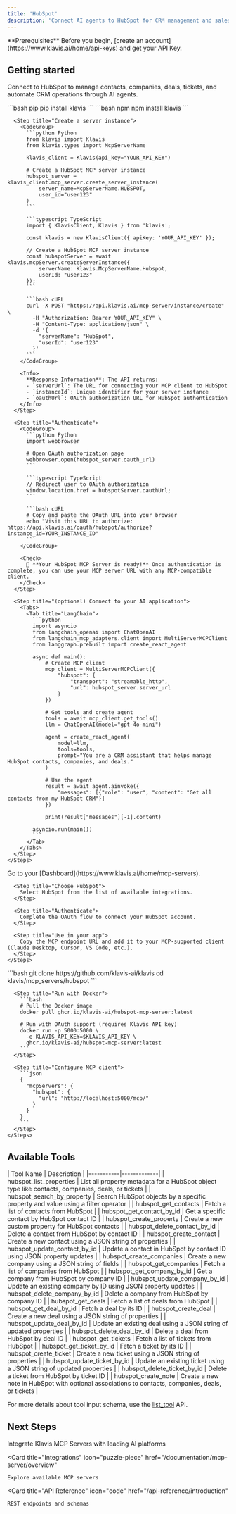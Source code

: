 ```yaml
---
title: 'HubSpot'
description: 'Connect AI agents to HubSpot for CRM management and sales automation'
---
```


<Info>
  **Prerequisites**
  Before you begin, [create an account](https://www.klavis.ai/home/api-keys) and get your API Key.
</Info>

## Getting started

Connect to HubSpot to manage contacts, companies, deals, tickets, and automate CRM operations through AI agents.

<Tabs>
  <Tab title="API">
    <Steps>
      <Step title="Install the SDKs (optional)">
        <CodeGroup>
          ```bash pip
          pip install klavis
          ```
          ```bash npm
          npm install klavis
          ```
        </CodeGroup>
      </Step>
      
      <Step title="Create a server instance">
        <CodeGroup>
          ```python Python
          from klavis import Klavis
          from klavis.types import McpServerName
          
          klavis_client = Klavis(api_key="YOUR_API_KEY")
          
          # Create a HubSpot MCP server instance
          hubspot_server = klavis_client.mcp_server.create_server_instance(
              server_name=McpServerName.HUBSPOT,
              user_id="user123"
          )
          ```
          
          ```typescript TypeScript
          import { KlavisClient, Klavis } from 'klavis';
          
          const klavis = new KlavisClient({ apiKey: 'YOUR_API_KEY' });
          
          // Create a HubSpot MCP server instance
          const hubspotServer = await klavis.mcpServer.createServerInstance({
              serverName: Klavis.McpServerName.Hubspot,
              userId: "user123"
          });
          ```
          
          ```bash cURL
          curl -X POST "https://api.klavis.ai/mcp-server/instance/create" \
            -H "Authorization: Bearer YOUR_API_KEY" \
            -H "Content-Type: application/json" \
            -d '{
              "serverName": "HubSpot",
              "userId": "user123"
            }'
          ```
        </CodeGroup>
        
        <Info>
          **Response Information**: The API returns:
          - `serverUrl`: The URL for connecting your MCP client to HubSpot
          - `instanceId`: Unique identifier for your server instance
          - `oauthUrl`: OAuth authorization URL for HubSpot authentication
        </Info>
      </Step>
      
      <Step title="Authenticate">
        <CodeGroup>
          ```python Python
          import webbrowser
          
          # Open OAuth authorization page
          webbrowser.open(hubspot_server.oauth_url)
          ```
          
          ```typescript TypeScript
          // Redirect user to OAuth authorization
          window.location.href = hubspotServer.oauthUrl;
          ```
          
          ```bash cURL
          # Copy and paste the OAuth URL into your browser
          echo "Visit this URL to authorize: https://api.klavis.ai/oauth/hubspot/authorize?instance_id=YOUR_INSTANCE_ID"
          ```
        </CodeGroup>
        
        <Check>
          🎉 **Your HubSpot MCP Server is ready!** Once authentication is complete, you can use your MCP server URL with any MCP-compatible client.
        </Check>
      </Step>
      
      <Step title="(optional) Connect to your AI application">
        <Tabs>
          <Tab title="LangChain">
            ```python
            import asyncio
            from langchain_openai import ChatOpenAI
            from langchain_mcp_adapters.client import MultiServerMCPClient
            from langgraph.prebuilt import create_react_agent
            
            async def main():
                # Create MCP client
                mcp_client = MultiServerMCPClient({
                    "hubspot": {
                        "transport": "streamable_http",
                        "url": hubspot_server.server_url
                    }
                })
                
                # Get tools and create agent
                tools = await mcp_client.get_tools()
                llm = ChatOpenAI(model="gpt-4o-mini")
                
                agent = create_react_agent(
                    model=llm,
                    tools=tools,
                    prompt="You are a CRM assistant that helps manage HubSpot contacts, companies, and deals."
                )
                
                # Use the agent
                result = await agent.ainvoke({
                    "messages": [{"role": "user", "content": "Get all contacts from my HubSpot CRM"}]
                })
                
                print(result["messages"][-1].content)
            
            asyncio.run(main())
            ```
          </Tab>
        </Tabs>
      </Step>
    </Steps>
  </Tab>
  
  <Tab title="UI">
    <Steps>
      <Step title="Open Dashboard">
        Go to your [Dashboard](https://www.klavis.ai/home/mcp-servers).
      </Step>
      
      <Step title="Choose HubSpot">
        Select HubSpot from the list of available integrations.
      </Step>
      
      <Step title="Authenticate">
        Complete the OAuth flow to connect your HubSpot account.
      </Step>
      
      <Step title="Use in your app">
        Copy the MCP endpoint URL and add it to your MCP-supported client (Claude Desktop, Cursor, VS Code, etc.).
      </Step>
    </Steps>
  </Tab>
  
  <Tab title="Open Source">
    <Steps>
      <Step title="Clone repository (for developers to build from source)">
        ```bash
        git clone https://github.com/klavis-ai/klavis
        cd klavis/mcp_servers/hubspot
        ```
      </Step>
      
      <Step title="Run with Docker">
        ```bash
        # Pull the Docker image
        docker pull ghcr.io/klavis-ai/hubspot-mcp-server:latest
        
        # Run with OAuth support (requires Klavis API key)
        docker run -p 5000:5000 \
          -e KLAVIS_API_KEY=$KLAVIS_API_KEY \
          ghcr.io/klavis-ai/hubspot-mcp-server:latest
        ```
      </Step>
      
      <Step title="Configure MCP client">
        ```json
        {
          "mcpServers": {
            "hubspot": {
              "url": "http://localhost:5000/mcp/"
            }
          }
        }
        ```
      </Step>
    </Steps>
  </Tab>
</Tabs>

## Available Tools

<Accordion title="Tools Information">
| Tool Name | Description |
|-----------|-------------|
| hubspot_list_properties | List all property metadata for a HubSpot object type like contacts, companies, deals, or tickets |
| hubspot_search_by_property | Search HubSpot objects by a specific property and value using a filter operator |
| hubspot_get_contacts | Fetch a list of contacts from HubSpot |
| hubspot_get_contact_by_id | Get a specific contact by HubSpot contact ID |
| hubspot_create_property | Create a new custom property for HubSpot contacts |
| hubspot_delete_contact_by_id | Delete a contact from HubSpot by contact ID |
| hubspot_create_contact | Create a new contact using a JSON string of properties |
| hubspot_update_contact_by_id | Update a contact in HubSpot by contact ID using JSON property updates |
| hubspot_create_companies | Create a new company using a JSON string of fields |
| hubspot_get_companies | Fetch a list of companies from HubSpot |
| hubspot_get_company_by_id | Get a company from HubSpot by company ID |
| hubspot_update_company_by_id | Update an existing company by ID using JSON property updates |
| hubspot_delete_company_by_id | Delete a company from HubSpot by company ID |
| hubspot_get_deals | Fetch a list of deals from HubSpot |
| hubspot_get_deal_by_id | Fetch a deal by its ID |
| hubspot_create_deal | Create a new deal using a JSON string of properties |
| hubspot_update_deal_by_id | Update an existing deal using a JSON string of updated properties |
| hubspot_delete_deal_by_id | Delete a deal from HubSpot by deal ID |
| hubspot_get_tickets | Fetch a list of tickets from HubSpot |
| hubspot_get_ticket_by_id | Fetch a ticket by its ID |
| hubspot_create_ticket | Create a new ticket using a JSON string of properties |
| hubspot_update_ticket_by_id | Update an existing ticket using a JSON string of updated properties |
| hubspot_delete_ticket_by_id | Delete a ticket from HubSpot by ticket ID |
| hubspot_create_note | Create a new note in HubSpot with optional associations to contacts, companies, deals, or tickets |
</Accordion>

<Note>For more details about tool input schema, use the [list_tool](https://docs.klavis.ai/api-reference/mcp-server/list-tools) API.</Note>

## Next Steps

<CardGroup>
  <Card
    title="AI Platform Integrations"
    icon="robot"
    href="/documentation/ai-platform-integration/overview"
  >
    Integrate Klavis MCP Servers with leading AI platforms
  </Card>
  
  <Card
    title="Integrations"
    icon="puzzle-piece"
    href="/documentation/mcp-server/overview"
  >
    Explore available MCP servers
  </Card>
  
  <Card
    title="API Reference"
    icon="code"
    href="/api-reference/introduction"
  >
    REST endpoints and schemas
  </Card>
</CardGroup>